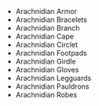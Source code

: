 - <WowHeadItem id="14288">Arachnidian Armor</WowHeadItem>
- <WowHeadItem id="14291">Arachnidian Bracelets</WowHeadItem>
- <WowHeadItem id="15985">Arachnidian Branch</WowHeadItem>
- <WowHeadItem id="14292">Arachnidian Cape</WowHeadItem>
- <WowHeadItem id="14293">Arachnidian Circlet</WowHeadItem>
- <WowHeadItem id="14290">Arachnidian Footpads</WowHeadItem>
- <WowHeadItem id="14289">Arachnidian Girdle</WowHeadItem>
- <WowHeadItem id="14294">Arachnidian Gloves</WowHeadItem>
- <WowHeadItem id="14295">Arachnidian Legguards</WowHeadItem>
- <WowHeadItem id="14296">Arachnidian Pauldrons</WowHeadItem>
- <WowHeadItem id="14297">Arachnidian Robes</WowHeadItem>




